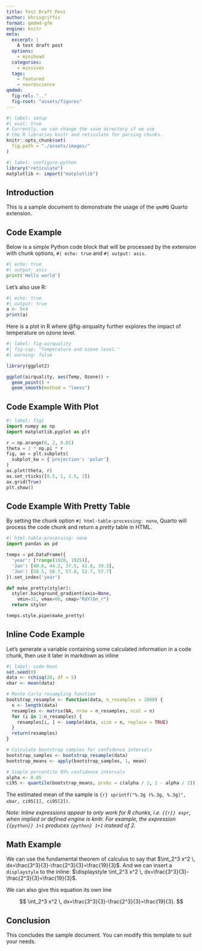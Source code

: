 ```yaml
---
title: Test Draft Post
author: khrisgriffis
format: qmdmd-gfm
engine: knitr
meta:
  excerpt: |
    A test draft post
  options:
    - minihead
  categories:
    - missives
  tags:
    - featured
    - neuroscience
qmdmd:
  fig-rel: ".."
  fig-root: "assets/figures"
---
```

```r
#| label: setup
#| eval: true
# Currently, we can change the save directory if we use
# the R libraries knitr and reticulate for parsing chunks.
knitr::opts_chunk$set(
  fig.path = "./assets/images/"
)
```

```r
#| label: configure-python
library("reticulate")
matplotlib <- import("matplotlib")
```

## Introduction

This is a sample document to demonstrate the usage of the `qmdMD` Quarto extension.

## Code Example

Below is a simple Python code block that will be processed by the extension with chunk options, `#| echo: true` and `#| output: asis`.

```python
#| echo: true
#| output: asis
print('Hello world')
```

Let's also use R:

```r
#| echo: true
#| output: true
a <- 5+4
print(a)
```

Here is a plot in R where @fig-airquality further explores the impact of temperature on ozone level.

```r
#| label: fig-airquality
#| fig-cap: "Temperature and ozone level."
#| warning: false

library(ggplot2)

ggplot(airquality, aes(Temp, Ozone)) + 
  geom_point() + 
  geom_smooth(method = "loess")
```

## Code Example With Plot

```python
#| label: fig1
import numpy as np
import matplotlib.pyplot as plt

r = np.arange(0, 2, 0.01)
theta = 2 * np.pi * r
fig, ax = plt.subplots(
  subplot_kw = {'projection': 'polar'} 
)
ax.plot(theta, r)
ax.set_rticks([0.5, 1, 1.5, 2])
ax.grid(True)
plt.show()
```


## Code Example With Pretty Table

By setting the chunk option `#| html-table-processing: none`, Quarto will process the code chunk and return a _pretty_ table in HTML.

```python
#| html-table-processing: none
import pandas as pd

temps = pd.DataFrame({
  'year': [*range(1920, 1925)],
  'Jan': [40.6, 44.2, 37.5, 41.8, 39.3], 
  'Jun': [58.5, 58.7, 57.8, 52.7, 57.7]
}).set_index('year')

def make_pretty(styler):
  styler.background_gradient(axis=None,
    vmin=31, vmax=66, cmap="RdYlGn_r")
  return styler

temps.style.pipe(make_pretty)

```


## Inline Code Example

Let's generate a variable containing some calculated information in a code chunk, then use it later in markdown as inline 

```r
#| label: code-boot
set.seed(0)
data <- rchisq(20, df = 5)
xbar <- mean(data)

# Monte Carlo resampling function
bootstrap_resample <- function(data, n_resamples = 2000) {
  n <- length(data)
  resamples <- matrix(NA, nrow = n_resamples, ncol = n)
  for (i in 1:n_resamples) {
    resamples[i, ] <- sample(data, size = n, replace = TRUE)
  }
  return(resamples)
}

# Calculate bootstrap samples for confidence intervals
bootstrap_samples <- bootstrap_resample(data)
bootstrap_means <- apply(bootstrap_samples, 1, mean)

# Simple percentile 95% confidence intervals
alpha <- 0.05
ci95 <- quantile(bootstrap_means, probs = c(alpha / 2, 1 - alpha / 2))
```

The estimated mean of the sample is `{r} sprintf("%.3g (%.3g, %.3g)", xbar, ci95[1], ci95[2])`.

_Note: Inline expressions appear to only work for R chunks, i.e. `{{r}} expr`, when implied or defined engine is knitr. For example, the expression `{{python}} 1+1` produces `{python} 1+1` instead of 2._

## Math Example

We can use the fundamental theorem of calculus to say that 
$\int_2^3 x^2 \, dx=\frac{3^3}{3}-\frac{2^3}{3}=\frac{19}{3}$. 
And we can insert a `displaystyle` to the inline: $\displaystyle \int_2^3 x^2 \, dx=\frac{3^3}{3}-\frac{2^3}{3}=\frac{19}{3}$. 

We can also give this equation its own line

$$
	\int_2^3 x^2 \, dx=\frac{3^3}{3}-\frac{2^3}{3}=\frac{19}{3}.
$$

## Conclusion

This concludes the sample document. You can modify this template to suit your needs.

